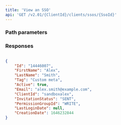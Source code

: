 ```yaml
---
title: 'View an SSO'  
api: 'GET /v2.01/{ClientId}/clients/ssos/{SsoId}'  
---
```


  

### Path parameters  

<SsoId />  

### Responses  

<AccordionGroup><Accordion title="200">  

<IdResponse />  

<FirstName3Response />  

<LastName3Response />  

<Tag2Response />  

<Active3Response />  

<Email3Response />  

<ClientIdResponse />  

<InvitationStatusResponse />  

<PermissionGroupIdResponse />  

<LastLoginDateResponse />  

<CreationDate2Response /></Accordion></AccordionGroup>  

<ResponseExample>  

```json 200  

{
    "Id": "14446007",
    "FirstName": "Alex",
    "LastName": "Smith",
    "Tag": "Custom meta",
    "Active": true,
    "Email": "alex.smith@example.com",
    "ClientId": "sandboxalex",
    "InvitationStatus": "SENT",
    "PermissionGroupId": "WRITE",
    "LastLoginDate": null,
    "CreationDate": 1646232844
}
  

 ```  

</ResponseExample>